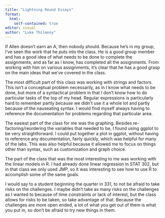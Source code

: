 ```yaml
---
title: "Lightning Round Essays"
format:
  html:
    self-contained: true
editor: visual
author: "Luke Thilmony"
---
```


If Allen doesn't earn an A, then nobody should. Because he's in my group, I've seen the work that he puts into the class. He is a good group member and has a good idea of what needs to be done to complete the assignments, and as far as I know, has completed all the assignments. From working with him on various assignments, it's clear that he has a good grasp on the main ideas that we've covered in the class.

The most difficult part of this class was working with strings and factors. This isn't a conceptual problem necessarily, as in I know what needs to be done, but more of a syntactical problem in that I don't know how to do particular tasks of the top of my head. Regular expressions is particularly hard to remember partly because we didn't use it a whole lot and partly because of the nauseating syntax. I would find myself always having to reference the documentation for problems regarding that particular area.

The easiest part of the class for me was the graphing. Besides re-factoring/reordering the variables that needed to be, I found using ggplot to be very straightforward. I could put together a plot in ggplot, without having to reference any documentation, fairly quickly, which was helpful for many of the labs. This was also helpful because it allowed me to focus on things other than syntax, such as customization and graph choice.

The part of the class that was the most interesting to me was working with the linear models in R. I had already done linear regression in STAT 302, but in that class we only used JMP, so it was interesting to see how to use R to accomplish some of the same goals.

I would say to a student beginning the quarter in 331, to not be afraid to take risks on the challenges. I maybe didn't take as many risks on the challenges as I wanted to because of time constraints or lack of interest, but the class allows for risks to be taken, so take advantage of that. Because the challenges are more open ended, a lot of what you get out of them is what you put in, so don't be afraid to try new things in them.
